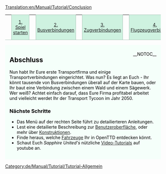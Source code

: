 [[Translation:en/Manual/Tutorial/Conclusion]]
{{de/Übersetzung|herkunft=Tutorial/Conclusion}}

{| width="100%" cellspacing="0" cellpadding="0" valign="top" border="0" style="margin-bottom: 0; margin-left: 1px;" |
| style="border: 0; border-bottom:1px solid #a3bfb1; background:none; width:2%" | &nbsp;
| style="padding:0 .3em; background-color:#cef2e0; font-size:90%; border:solid 1px #a3bfb1; text-align:center; width: 12em;"| [[de/Manual/Tutorial/Tutorial|1. Spiel starten]]
| style="border: 0; border-bottom:1px solid #a3bfb1; background:none; width:2%" | &nbsp;
| style="padding:0 .3em; background-color:#cef2e0; font-size:90%; border:solid 1px #a3bfb1; text-align:center; width: 12em;"|[[de/Manual/Tutorial/Busverbindungen|2. Busverbindungen]]
| style="border: 0; border-bottom:1px solid #a3bfb1; background:none; width:2%" | &nbsp;
| style="padding:0 .3em; background-color:#cef2e0; font-size:90%; border:solid 1px #a3bfb1; text-align:center; width: 12em;"|[[de/Manual/Tutorial/Zugverbindungen|3. Zugverbindungen]]
| style="border: 0; border-bottom:1px solid #a3bfb1; background:none; width:2%" | &nbsp;
| style="padding:0 .3em; background-color:#cef2e0; font-size:90%; border:solid 1px #a3bfb1; text-align:center; width: 12em;"|[[de/Manual/Tutorial/Flugzeugverbindungen|4. Flugzeugverbindungen]]
| style="border: 0; border-bottom:1px solid #a3bfb1; background:none; width:2%" | &nbsp;
| style="padding:0 .3em; background-color:white; border:solid 1px #cef2e0; border-bottom: 0; text-align:center; font-size:90%; font-weight:bold; background-color:#f5fffa; width: 12em;" | '''5. Abschluss'''
| style="border: 0; border-bottom:1px solid #a3bfb1; background:none;" | &nbsp;
|}
<div style="padding:.5em 1em 1em 1em; border-top:none; background-color:#f5fffa; color:#000;">
<div style="float: right">
{{de/Manual/Tutorial/Tutorial}}
[[Category:de/Manual/Tutorial/Tutorial-Allgemein]]
__NOTOC__

</div>

==Abschluss==
Nun habt Ihr Eure erste Transportfirma und einige Transportverbindungen eingerichtet. Was nun? Es liegt an Euch - Ihr könnt tausende von Busverbindungen überall auf der Karte bauen, oder Ihr baut eine Verbindung zwischen einem Wald und einem Sägewerk. Wer weiß? Achtet einfach darauf, dass Eure Firma profitabel arbeitet und vielleicht werdet Ihr der Transport Tycoon im Jahr 2050.


===Nächste Schritte===
* Das Menü auf der rechten Seite führt zu detailierteren Anleitungen.
* Lest eine detailierte Beschreibung zur [[de/Benutzeroberfläche|Benutzeroberfläche]], oder mehr über [[de/Konstruktionen|Konstruktionen]].
* Finde heraus, welche [[de/Manual/Fahrzeuge|Fahrzeuge]] Ihr in OpenTTD entdecken könnt.
* Schaut Euch ''Sapphire United's'' nützliche [http://www.youtube.com/watch?v=KAriYewKvj8&feature=PlayList&p=C168C0CB0588B9A0&index=0&playnext=1 Video-Tutorials] auf youtube an.


</div>